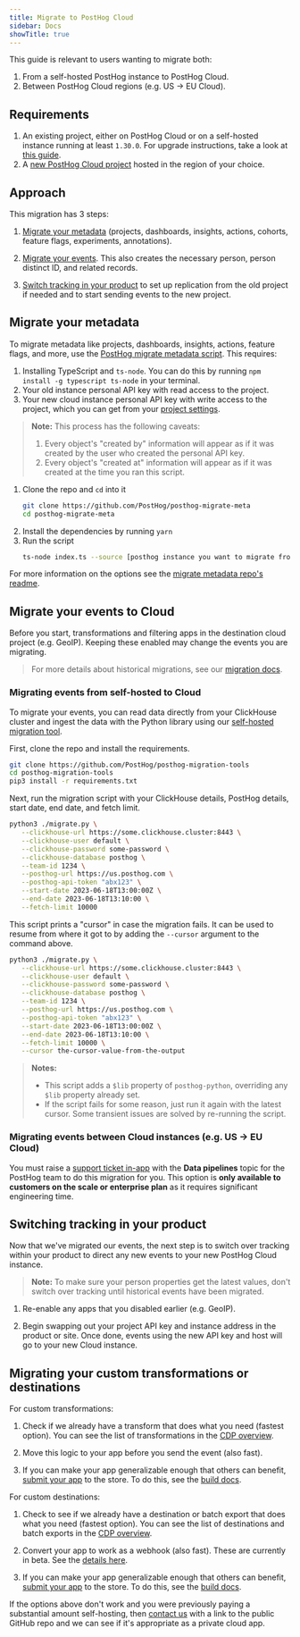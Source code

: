 ```yaml
---
title: Migrate to PostHog Cloud
sidebar: Docs
showTitle: true
---
```



<MigrationWarning />

This guide is relevant to users wanting to migrate both:

1. From a self-hosted PostHog instance to PostHog Cloud.
2. Between PostHog Cloud regions (e.g. US -> EU Cloud).

## Requirements

1. An existing project, either on PostHog Cloud or on a self-hosted instance running at least `1.30.0`. For upgrade instructions, take a look at [this guide](/docs/runbook/upgrading-posthog).
2. A [new PostHog Cloud project](https://us.posthog.com/signup) hosted in the region of your choice.

## Approach

This migration has 3 steps:

1. [Migrate your metadata](#migrate-your-metadata) (projects, dashboards, insights, actions, cohorts, feature flags, experiments, annotations).

2. [Migrate your events](#migrate-your-events). This also creates the necessary person, person distinct ID, and related records.

3. [Switch tracking in your product](#switching-tracking-in-you-product) to set up replication from the old project if needed and to start sending events to the new project.

## Migrate your metadata

To migrate metadata like projects, dashboards, insights, actions, feature flags, and more, use the [PostHog migrate metadata script](https://github.com/PostHog/posthog-migrate-meta). This requires:

1. Installing TypeScript and `ts-node`. You can do this by running `npm install -g typescript ts-node` in your terminal.
2. Your old instance personal API key with read access to the project.
3. Your new cloud instance personal API key with write access to the project, which you can get from your [project settings](https://us.posthog.com/settings/user-api-keys). 

> **Note:** This process has the following caveats:
> 1. Every object's "created by" information will appear as if it was created by the user who created the personal API key.
> 2. Every object's "created at" information will appear as if it was created at the time you ran this script.

1. Clone the repo and `cd` into it
    ```bash
    git clone https://github.com/PostHog/posthog-migrate-meta
    cd posthog-migrate-meta
    ```
2. Install the dependencies by running `yarn`
3. Run the script
    ```bash
    ts-node index.ts --source [posthog instance you want to migrate from] --sourcekey [personal api key for that instance] --destination [posthog instance you want to migrate to.] --destinationkey [personal api key for destination instance]
    ```

For more information on the options see the [migrate metadata repo's readme](https://github.com/PostHog/posthog-migrate-meta).

## Migrate your events to Cloud

Before you start, transformations and filtering apps in the destination cloud project (e.g. GeoIP). Keeping these enabled may change the events you are migrating.

> For more details about historical migrations, see our [migration docs](/docs/migrate).

### Migrating events from self-hosted to Cloud

To migrate your events, you can read data directly from your ClickHouse cluster and ingest the data with the Python library using our [self-hosted migration tool](https://github.com/PostHog/posthog-migration-tools).

First, clone the repo and install the requirements.

```bash
git clone https://github.com/PostHog/posthog-migration-tools
cd posthog-migration-tools
pip3 install -r requirements.txt
```

Next, run the migration script with your ClickHouse details, PostHog details, start date, end date, and fetch limit.

```bash
python3 ./migrate.py \
   --clickhouse-url https://some.clickhouse.cluster:8443 \
   --clickhouse-user default \
   --clickhouse-password some-password \
   --clickhouse-database posthog \
   --team-id 1234 \
   --posthog-url https://us.posthog.com \
   --posthog-api-token "abx123" \
   --start-date 2023-06-18T13:00:00Z \
   --end-date 2023-06-18T13:10:00 \
   --fetch-limit 10000
```

This script prints a "cursor" in case the migration fails. It can be used to resume from where it got to by adding the `--cursor` argument to the command above.

```bash
python3 ./migrate.py \
   --clickhouse-url https://some.clickhouse.cluster:8443 \
   --clickhouse-user default \
   --clickhouse-password some-password \
   --clickhouse-database posthog \
   --team-id 1234 \
   --posthog-url https://us.posthog.com \
   --posthog-api-token "abx123" \
   --start-date 2023-06-18T13:00:00Z \
   --end-date 2023-06-18T13:10:00 \
   --fetch-limit 10000 \
   --cursor the-cursor-value-from-the-output
```

> **Notes:**
> - This script adds a `$lib` property of `posthog-python`, overriding any `$lib` property already set.
> - If the script fails for some reason, just run it again with the latest cursor. Some transient issues are solved by re-running the script.

### Migrating events between Cloud instances (e.g. US -> EU Cloud)

You must raise a [support ticket in-app](https://us.posthog.com/home#supportModal) with the **Data pipelines** topic for the PostHog team to do this migration for you. This option is **only available to customers on the scale or enterprise plan** as it requires significant engineering time.  

## Switching tracking in your product

Now that we've migrated our events, the next step is to switch over tracking within your product to direct any new events to your new PostHog Cloud instance.

> **Note:** To make sure your person properties get the latest values, don't switch over tracking until historical events have been migrated.

1. Re-enable any apps that you disabled earlier (e.g. GeoIP).

2. Begin swapping out your project API key and instance address in the product or site. Once done, events using the new API key and host will go to your new Cloud instance.

## Migrating your custom transformations or destinations

For custom transformations:

1. Check if we already have a transform that does what you need (fastest option). You can see the list of transformations in the [CDP overview](/docs/cdp).

2. Move this logic to your app before you send the event (also fast).

3. If you can make your app generalizable enough that others can benefit, [submit your app](/docs/cdp/build/tutorial#submitting-your-transformation-or-destination) to the store. To do this, see the [build docs](/docs/cdp/build/tutorial).

For custom destinations:

1. Check to see if we already have a destination or batch export that does what you need (fastest option). You can see the list of destinations and batch exports in the [CDP overview](/docs/cdp).

2. Convert your app to work as a webhook (also fast). These are currently in beta. See the [details here](https://github.com/PostHog/posthog/issues/16976).

3. If you can make your app generalizable enough that others can benefit, [submit your app](/docs/cdp/build/tutorial#submitting-your-transformation-or-destination) to the store. To do this, see the [build docs](/docs/cdp/build/tutorial).

If the options above don't work and you were previously paying a substantial amount self-hosting, then [contact us](/talk-to-a-human) with a link to the public GitHub repo and we can see if it's appropriate as a private cloud app.
